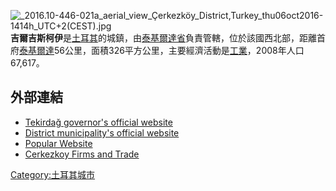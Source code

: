 [[Image:_2016.10-446-021a_aerial_view_Çerkezköy_District,Turkey_thu06oct2016-1414h_UTC+2(CEST).jpg|thumb]]	
'''吉爾吉斯柯伊'''是[[土耳其|土耳其]]的城鎮，由[[泰基爾達省|泰基爾達省]]負責管轄，位於該國西北部，距離首府[[泰基爾達|泰基爾達]]56公里，面積326平方公里，主要經濟活動是[[工業|工業]]，2008年人口67,617。

==外部連結==
* [http://www.tekirdag.gov.tr/ Tekirdağ governor's official website]{{Wayback|url=http://www.tekirdag.gov.tr/ |date=20140516221937 }}
* [https://web.archive.org/web/20030829123435/http://www.cerkezkoy-bld.gov.tr/ District municipality's official website]
* [https://web.archive.org/web/20120706043537/http://www.e-cerkezkoy.net/ Popular Website]
* [https://web.archive.org/web/20191006065542/http://www.cerkezkoy.web.tr/ Cerkezkoy Firms and Trade]

{{coord|41|17|N|28|00|E|display=title}}

{{Turkey-geo-stub}}
[[Category:土耳其城市|Category:土耳其城市]]